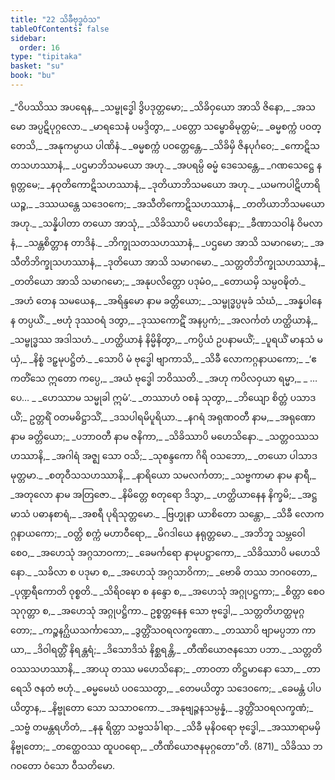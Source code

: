```yaml
---
title: "22 သိခီဗုဒ္ဓဝံသ"
tableOfContents: false
sidebar:
  order: 16
type: "tipitaka"
basket: "su"
book: "bu"
---
```



<DynamicBreadcrumb />

<Division number="1" book="bu">

<Paragraph number="866" type="verses" book="bu">
_“ဝိပဿိဿ အပရေန,_  
_သမ္ဗုဒ္ဓေါ ဒွိပဒုတ္တမော;_  
_သိခိဝှယော အာသိ ဇိနော,_  
_အသမော အပ္ပဋိပုဂ္ဂလော._  

</Paragraph>

</Division>
<Division number="2" book="bu">

<Paragraph number="867" type="verses" book="bu">
_မာရသေနံ ပမဒ္ဒိတွာ,_  
_ပတ္တော သမ္ဗောဓိမုတ္တမံ;_  
_ဓမ္မစက္ကံ ပဝတ္တေသိ,_  
_အနုကမ္ပာယ ပါဏိနံ._  

</Paragraph>

</Division>
<Division number="3" book="bu">

<Paragraph number="868" type="verses" book="bu">
_ဓမ္မစက္ကံ ပဝတ္တေန္တေ,_  
_သိခိမှိ ဇိနပုင်္ဂဝေ;_  
_ကောဋိသတသဟဿာနံ,_  
_ပဌမာဘိသမယော အဟု._  

</Paragraph>

</Division>
<Division number="4" book="bu">

<Paragraph number="869" type="verses" book="bu">
_အပရမ္ပိ ဓမ္မံ ဒေသေန္တေ,_  
_ဂဏသေဋ္ဌေ နရုတ္တမေ;_  
_နဝုတိကောဋိသဟဿာနံ,_  
_ဒုတိယာဘိသမယော အဟု._  

</Paragraph>

</Division>
<Division number="5" book="bu">

<Paragraph number="870" type="verses" book="bu">
_ယမကပါဋိဟာရိယဉ္စ,_  
_ဒဿယန္တေ သဒေဝကေ;_  
_အသီတိကောဋိသဟဿာနံ,_  
_တတိယာဘိသမယော အဟု._  

</Paragraph>

</Division>
<Division number="6" book="bu">

<Paragraph number="871" type="verses" book="bu">
_သန္နိပါတာ တယော အာသုံ,_  
_သိခိဿာပိ မဟေသိနော;_  
_ခီဏာသဝါနံ ဝိမလာနံ,_  
_သန္တစိတ္တာန တာဒိနံ._  

</Paragraph>

</Division>
<Division number="7" book="bu">

<Paragraph number="872" type="verses" book="bu">
_ဘိက္ခုသတသဟဿာနံ,_  
_ပဌမော အာသိ သမာဂမော;_  
_အသီတိဘိက္ခုသဟဿာနံ,_  
_ဒုတိယော အာသိ သမာဂမော._  

</Paragraph>

</Division>
<Division number="8" book="bu">

<Paragraph number="873" type="verses" book="bu">
_သတ္တတိဘိက္ခုသဟဿာနံ,_  
_တတိယော အာသိ သမာဂမော;_  
_အနုပလိတ္တော ပဒုမံဝ,_  
_တောယမှိ သမ္ပဝဍ္ဎိတံ._  

</Paragraph>

</Division>
<Division number="9" book="bu">

<Paragraph number="874" type="verses" book="bu">
_အဟံ တေန သမယေန,_  
_အရိန္ဒမော နာမ ခတ္တိယော;_  
_သမ္ဗုဒ္ဓပ္ပမုခံ သံဃံ,_  
_အန္နပါနေန တပ္ပယိံ._  

</Paragraph>

</Division>
<Division number="10" book="bu">

<Paragraph number="875" type="verses" book="bu">
_ဗဟုံ ဒုဿဝရံ ဒတွာ,_  
_ဒုဿကောဋိံ အနပ္ပကံ;_  
_အလင်္ကတံ ဟတ္ထိယာနံ,_  
_သမ္ဗုဒ္ဓဿ အဒါသဟံ._  

</Paragraph>

</Division>
<Division number="11" book="bu">

<Paragraph number="876" type="verses" book="bu">
_ဟတ္ထိယာနံ နိမ္မိနိတွာ,_  
_ကပ္ပိယံ ဥပနာမယိံ;_  
_ပူရယိံ မာနသံ မယှံ,_  
_နိစ္စံ ဒဠှမုပဋ္ဌိတံ._  

</Paragraph>

</Division>
<Division number="12" book="bu">

<Paragraph number="877" type="verses" book="bu">
_သောပိ မံ ဗုဒ္ဓေါ ဗျာကာသိ,_  
_သိခီ လောကဂ္ဂနာယကော;_  
_‘ဧကတိံသေ ဣတော ကပ္ပေ,_  
_အယံ ဗုဒ္ဓေါ ဘဝိဿတိ._  

</Paragraph>

</Division>
<Division number="13" book="bu">

<Paragraph number="878" type="verses" book="bu">
_အဟု ကပိလဝှယာ ရမ္မာ,_  
_ …ပေ… _  
_ဟေဿာမ သမ္မုခါ ဣမံ’._  

</Paragraph>

</Division>
<Division number="14" book="bu">

<Paragraph number="879" type="verses" book="bu">
_တဿာဟံ ဝစနံ သုတွာ,_  
_ဘိယျော စိတ္တံ ပသာဒယိံ;_  
ဥတ္တရိံ ဝတမဓိဋ္ဌာသိံ,_  
_ဒသပါရမိပူရိယာ._  

</Paragraph>

</Division>
<Division number="15" book="bu">

<Paragraph number="880" type="verses" book="bu">
_နဂရံ အရုဏဝတီ နာမ,_  
_အရုဏော နာမ ခတ္တိယော;_  
_ပဘာဝတီ နာမ ဇနိကာ,_  
_သိခိဿာပိ မဟေသိနော._  

</Paragraph>

</Division>
<Division number="16" book="bu">

<Paragraph number="881" type="verses" book="bu">
_သတ္တဝဿသဟဿာနိ,_  
_အဂါရံ အဇ္ဈ သော ဝသိ;_  
_သုစန္ဒကော ဂိရိ ဝသဘော,_  
_တယော ပါသာဒမုတ္တမာ._  

</Paragraph>

</Division>
<Division number="17" book="bu">

<Paragraph number="882" type="verses" book="bu">
_စတုဝီသသဟဿာနိ,_  
_နာရိယော သမလင်္ကတာ;_  
_သဗ္ဗကာမာ နာမ နာရီ,_  
_အတုလော နာမ အတြဇော._  

</Paragraph>

</Division>
<Division number="18" book="bu">

<Paragraph number="883" type="verses" book="bu">
_နိမိတ္တေ စတုရော ဒိသွာ,_  
_ဟတ္ထိယာနေန နိက္ခမိ;_  
_အဋ္ဌမာသံ ပဓာနစာရံ,_  
_အစရီ ပုရိသုတ္တမော._  

</Paragraph>

</Division>
<Division number="19" book="bu">

<Paragraph number="884" type="verses" book="bu">
_ဗြဟ္မုနာ ယာစိတော သန္တော,_  
_သိခီ လောကဂ္ဂနာယကော;_  
_ဝတ္တိ စက္ကံ မဟာဝီရော,_  
_မိဂဒါယေ နရုတ္တမော._  

</Paragraph>

</Division>
<Division number="20" book="bu">

<Paragraph number="885" type="verses" book="bu">
_အဘိဘူ သမ္ဘဝေါ စေဝ,_  
_အဟေသုံ အဂ္ဂသာဝကာ;_  
_ခေမင်္ကရော နာမုပဋ္ဌာကော,_  
_သိခိဿာပိ မဟေသိနော._  

</Paragraph>

</Division>
<Division number="21" book="bu">

<Paragraph number="886" type="verses" book="bu">
_သခိလာ စ ပဒုမာ စ,_  
_အဟေသုံ အဂ္ဂသာဝိကာ;_  
_ဗောဓိ တဿ ဘဂဝတော,_  
_ပုဏ္ဍရီကောတိ ဝုစ္စတိ._  

</Paragraph>

</Division>
<Division number="22" book="bu">

<Paragraph number="887" type="verses" book="bu">
_သိရိဝဍ္ဎော စ နန္ဒော စ,_  
_အဟေသုံ အဂ္ဂုပဋ္ဌကာ;_  
_စိတ္တာ စေဝ သုဂုတ္တာ စ,_  
_အဟေသုံ အဂ္ဂုပဋ္ဌိကာ._  

</Paragraph>

</Division>
<Division number="23" book="bu">

<Paragraph number="888" type="verses" book="bu">
ဥစ္စတ္တနေန သော ဗုဒ္ဓေါ,_  
_သတ္တတိဟတ္ထမုဂ္ဂတော;_  
_ကဉ္စနဂ္ဃိယသင်္ကာသော,_  
_ဒွတ္တိံသဝရလက္ခဏော._  

</Paragraph>

</Division>
<Division number="24" book="bu">

<Paragraph number="889" type="verses" book="bu">
_တဿာပိ ဗျာမပ္ပဘာ ကာယာ,_  
_ဒိဝါရတ္တိံ နိရန္တရံ;_  
_ဒိသောဒိသံ နိစ္ဆရန္တိ,_  
_တီဏိယောဇနသော ပဘာ._  

</Paragraph>

</Division>
<Division number="25" book="bu">

<Paragraph number="890" type="verses" book="bu">
_သတ္တတိဝဿသဟဿာနိ,_  
_အာယု တဿ မဟေသိနော;_  
_တာဝတာ တိဋ္ဌမာနော သော,_  
_တာရေသိ ဇနတံ ဗဟုံ._  

</Paragraph>

</Division>
<Division number="26" book="bu">

<Paragraph number="891" type="verses" book="bu">
_ဓမ္မမေဃံ ပဝဿေတွာ,_  
_တေမယိတွာ သဒေဝကေ;_  
_ခေမန္တံ ပါပယိတွာန,_  
_နိဗ္ဗုတော သော သသာဝကော._  

</Paragraph>

</Division>
<Division number="27" book="bu">

<Paragraph number="892" type="verses" book="bu">
_အနုဗျဉ္ဇနသမ္ပန္နံ,_  
_ဒွတ္တိံသဝရလက္ခဏံ;_  
_သဗ္ဗံ တမန္တရဟိတံ,_  
_နနု ရိတ္တာ သဗ္ဗသင်္ခါရာ._  

</Paragraph>

</Division>
<Division number="28" book="bu">

<Paragraph number="893" type="verses" book="bu">
_သိခီ မုနိဝရော ဗုဒ္ဓေါ,_  
_အဿာရာမမှိ နိဗ္ဗုတော;_  
_တတ္ထေဝဿ ထူပဝရော,_  
_တီဏိယောဇနမုဂ္ဂတော”တိ. (871)_  


</Paragraph>
</Division>

<Paragraph number="894" type="center" book="bu">
သိခိဿ ဘဂဝတော ဝံသော ဝီသတိမော.
</Paragraph>